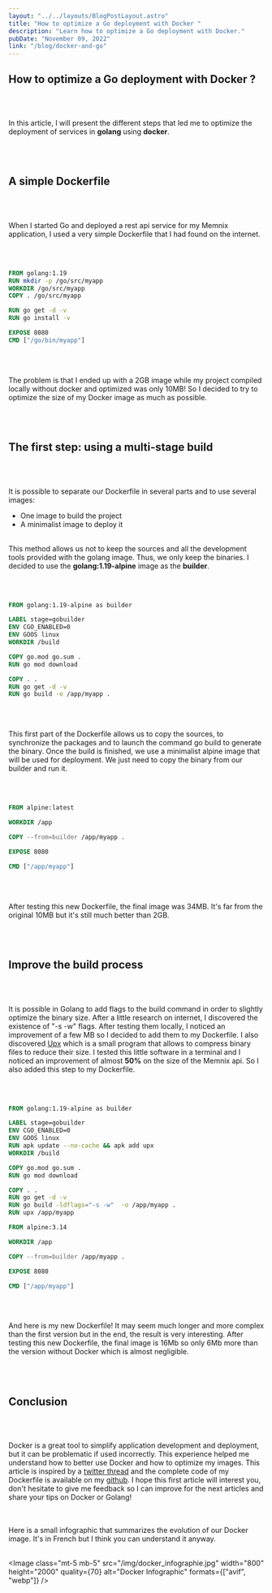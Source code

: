 ```yaml
---
layout: "../../layouts/BlogPostLayout.astro"
title: "How to optimize a Go deployment with Docker "
description: "Learn how to optimize a Go deployment with Docker."
pubDate: "November 09, 2022"
link: "/blog/docker-and-go"
---
```



## How to optimize a Go deployment with Docker ?

<br></br>

In this article, I will present the different steps that led me to optimize the deployment of services in **golang**
using **docker**.

<br></br>

## A simple Dockerfile

<br></br>

When I started Go and deployed a rest api service for my Memnix application, I used a very simple Dockerfile
that I had found on the internet.

<br></br>

```dockerfile
FROM golang:1.19
RUN mkdir -p /go/src/myapp
WORKDIR /go/src/myapp
COPY . /go/src/myapp

RUN go get -d -v
RUN go install -v

EXPOSE 8080
CMD ["/go/bin/myapp"]
```

<br></br>

The problem is that I ended up with a 2GB image while my project compiled locally without docker and optimized was only 10MB! So I decided to try to optimize the size of my Docker image as much as possible.

<br></br>

## The first step: using a multi-stage build

<br></br>

It is possible to separate our Dockerfile in several parts and to use several images:

- One image to build the project
- A minimalist image to deploy it
  <br></br>

This method allows us not to keep the sources and all the development tools provided with the golang image.
Thus, we only keep the binaries.
I decided to use the **golang:1.19-alpine** image as the **builder**.

<br></br>

```dockerfile
FROM golang:1.19-alpine as builder

LABEL stage=gobuilder
ENV CGO_ENABLED=0
ENV GOOS linux
WORKDIR /build

COPY go.mod go.sum .
RUN go mod download

COPY . .
RUN go get -d -v
RUN go build -o /app/myapp .
```

<br></br>

This first part of the Dockerfile allows us to copy the sources, to synchronize the packages and to launch the command go build to generate the binary.
Once the build is finished, we use a minimalist alpine image that will be used for deployment. We just need to copy the binary from our builder and run it.

<br></br>

```dockerfile
FROM alpine:latest

WORKDIR /app

COPY --from=builder /app/myapp .

EXPOSE 8080

CMD ["/app/myapp"]
```

<br></br>

After testing this new Dockerfile, the final image was 34MB. It's far from the original 10MB but it's still much better than 2GB.

<br></br>

## Improve the build process

<br></br>

It is possible in Golang to add flags to the build command in order to slightly optimize the binary size.
After a little research on internet, I discovered the existence of "-s -w" flags. After testing them locally, I noticed an improvement of a few MB so I decided to add them to my Dockerfile.
I also discovered <a href="https://upx.github.io/" class="font-bold underline text-accent">Upx</a> which is a small program that allows to compress binary files to reduce their size.
I tested this little software in a terminal and I noticed an improvement of almost <b>50%</b> on the size of the Memnix api. So I also added this step to my Dockerfile.

<br></br>

```dockerfile
FROM golang:1.19-alpine as builder

LABEL stage=gobuilder
ENV CGO_ENABLED=0
ENV GOOS linux
RUN apk update --no-cache && apk add upx
WORKDIR /build

COPY go.mod go.sum .
RUN go mod download

COPY . .
RUN go get -d -v
RUN go build -ldflags="-s -w"  -o /app/myapp .
RUN upx /app/myapp

FROM alpine:3.14

WORKDIR /app

COPY --from=builder /app/myapp .

EXPOSE 8080

CMD ["/app/myapp"]
```

<br></br>

And here is my new Dockerfile! It may seem much longer and more complex than the first version but in the end, the result is very interesting. After testing this new Dockerfile, the final image is 16Mb so only 6Mb more than the version without Docker which is almost negligible.

<br></br>

## Conclusion

<br></br>

Docker is a great tool to simplify application development and deployment, but it can be problematic if used incorrectly. This experience helped me understand how to better use Docker and how to optimize my images.
This article is inspired by a <a href="https://twitter.com/GSCorentinDev/status/1564536030795075585?s=20&t=l2hgvKBPDMVs4pS6um2HeA" class="font-bold underline text-accent">twitter thread</a> and the complete code of my Dockerfile is available on my <a href="https://github.com/memnix/memnix-rest/blob/e8e52b3d10731df5b2767f0d24bcdcb5d13d72e3/Dockerfile" class="font-bold underline text-accent">github</a>.
I hope this first article will interest you, don't hesitate to give me feedback so I can improve for the next articles and share your tips on Docker or Golang!

<br></br>
Here is a small infographic that summarizes the evolution of our Docker image.
It's in French but I think you can understand it anyway.
<br></br>

<Image
  class="mt-5 mb-5"
  src="/img/docker_infographie.jpg"
  width="800"
  height="2000"
  quality={70}
  alt="Docker Infographic"
  formats={["avif", "webp"]}
/>
